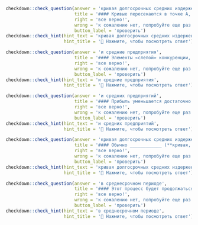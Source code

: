 ```r
checkdown::check_question(answer = 'кривая долгосрочных средних издержек', 
                          title = '#### Кривые пересекаются в точке А, где ____________ (**кривая, долгосрочных, средних, издержек**) достигает своего минимума.',
                          right = 'все верно!', 
                          wrong = 'к сожалению нет, попробуйте еще раз...',
                          button_label = 'проверить')
checkdown::check_hint(hint_text = 'кривая долгосрочных средних издержек',
                      hint_title = '🔎 Нажмите, чтобы посмотреть ответ')
```

```r
checkdown::check_question(answer = 'и средние предприятия', 
                          title = '#### Элементы «слепой» конкуренции, при которой предприниматели сначала производят, а затем ищут потребителя производственной продукции, сохранились только в сравнительно ограниченных сферах хозяйства, где действуют мелкие ____________ (**и, средний, предприятие**).',
                          right = 'все верно!', 
                          wrong = 'к сожалению нет, попробуйте еще раз...',
                          button_label = 'проверить')
checkdown::check_hint(hint_text = 'и средние предприятия',
                      hint_title = '🔎 Нажмите, чтобы посмотреть ответ')
```

```r
checkdown::check_question(answer = 'и средних предприятий', 
                          title = '#### Прибыль уменьшается достаточно резко у некоторых крупных ____________ (**и, средний, предприятие**), что существенно сказывается на таком финансовом положении.',
                          right = 'все верно!', 
                          wrong = 'к сожалению нет, попробуйте еще раз...',
                          button_label = 'проверить')
checkdown::check_hint(hint_text = 'и средних предприятий',
                      hint_title = '🔎 Нажмите, чтобы посмотреть ответ')
```

```r
checkdown::check_question(answer = 'кривая долгосрочных средних издержек', 
                          title = '#### Обычно ____________ (**кривая, долгосрочных, средних, издержек**) представляет собой сочетание всех трех приведенных выше кривых.',
                          right = 'все верно!', 
                          wrong = 'к сожалению нет, попробуйте еще раз...',
                          button_label = 'проверить')
checkdown::check_hint(hint_text = 'кривая долгосрочных средних издержек',
                      hint_title = '🔎 Нажмите, чтобы посмотреть ответ')
```

```r
checkdown::check_question(answer = 'в среднесрочном периоде', 
                          title = '#### Этот процесс будет продолжаться до тех пор, пока совокупный выпуск ____________ (**в, среднесрочный, период**) не вернется на свой потенциальный уровень.',
                          right = 'все верно!', 
                          wrong = 'к сожалению нет, попробуйте еще раз...',
                          button_label = 'проверить')
checkdown::check_hint(hint_text = 'в среднесрочном периоде',
                      hint_title = '🔎 Нажмите, чтобы посмотреть ответ')
```

